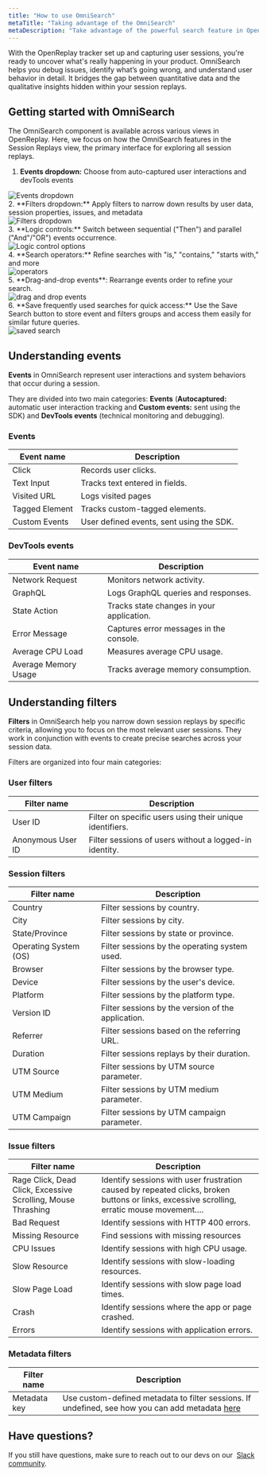 ```yaml
---
title: "How to use OmniSearch"
metaTitle: "Taking advantage of the OmniSearch"
metaDescription: "Take advantage of the powerful search feature in OpenReplay"
---
```


With the OpenReplay tracker set up and capturing user sessions, you're ready to uncover what's really happening in your product. OmniSearch helps you debug issues, identify what’s going wrong, and understand user behavior in detail. It bridges the gap between quantitative data and the qualitative insights hidden within your session replays.


## Getting started with OmniSearch

The OmniSearch component is available across various views in OpenReplay. Here, we focus on how the OmniSearch features in the Session Replays view, the primary interface for exploring all session replays.

1. **Events dropdown:** Choose from auto-captured user interactions and devTools events
<div style={{ display: 'flex', justifyContent: 'center', alignItems: 'center' }}>
  <img src="/tutorials/omnisearch/events.png" alt="Events dropdown" style={{ width: '600px', height: 'auto' }} />
</div>   
2. **Filters dropdown:** Apply filters to narrow down results by user data, session properties, issues, and metadata
<div style={{ display: 'flex', justifyContent: 'center', alignItems: 'center' }}>
  <img src="/tutorials/omnisearch/filters.png" alt="Filters dropdown" style={{ width: '600px', height: 'auto' }} />
</div>   
3. **Logic controls:** Switch between sequential ("Then") and parallel ("And"/"OR") events occurrence.
<div style={{ display: 'flex', justifyContent: 'center', alignItems: 'center' }}>
  <img src="/tutorials/omnisearch/logic_control.png" alt="Logic control options" style={{ width: '600px', height: 'auto' }} />
</div>
4. **Search operators:** Refine searches with "is," "contains," "starts with," and more
<div style={{ display: 'flex', justifyContent: 'center', alignItems: 'center' }}>
  <img src="/tutorials/omnisearch/operators.png" alt="operators" style={{ width: '600px', height: 'auto' }} />
</div>
5. **Drag-and-drop events**: Rearrange events order to refine your search.
<div style={{ display: 'flex', justifyContent: 'center', alignItems: 'center' }}>
  <img src="/tutorials/omnisearch/drag_drop.png" alt="drag and drop events" style={{ width: '600px', height: 'auto' }} />
</div>
6. **Save frequently used searches for quick access:** Use the Save Search button to store event and filters groups and access them easily for similar future queries.
<div style={{ display: 'flex', justifyContent: 'center', alignItems: 'center' }}>
  <img src="/tutorials/omnisearch/saved_search.png" alt="saved search" style={{ width: '600px', height: 'auto' }} />
</div>

## Understanding events

**Events** in OmniSearch represent user interactions and system behaviors that occur during a session. 

They are divided into two main categories: **Events** (**Autocaptured:** automatic user interaction tracking and **Custom events:** sent using the SDK) and **DevTools events** (technical monitoring and debugging). 

###  Events
| **Event name**  | **Description** |
| --- | --- |
| Click | Records user clicks. |
| Text Input | Tracks text entered in fields. |
| Visited URL | Logs visited pages |
| Tagged Element | Tracks custom-tagged elements. |
| Custom Events | User defined events, sent using the SDK. |


### DevTools events

|  **Event name**  | **Description** |
| --- | --- |
| Network Request | Monitors network activity. |
| GraphQL | Logs GraphQL queries and responses. |
| State Action | Tracks state changes in your application. |
| Error Message | Captures error messages in the console. |
| Average CPU Load | Measures average CPU usage. |
| Average Memory Usage | Tracks average memory consumption. |

## Understanding filters

**Filters** in OmniSearch help you narrow down session replays by specific criteria, allowing you to focus on the most relevant user sessions. They work in conjunction with events to create precise searches across your session data. 

Filters are organized into four main categories:

### User filters

|  **Filter name**  | **Description** |
| --- | --- |
| User ID | Filter on specific users using their unique identifiers. |
| Anonymous User ID | Filter sessions of users without a logged-in identity. |

### Session filters

|  **Filter name**  | **Description** |
| --- | --- |
| Country | Filter sessions by country. |
| City | Filter sessions by city. |
| State/Province | Filter sessions by state or province. |
| Operating System (OS) | Filter sessions by the operating system used. |
| Browser | Filter sessions by the browser type. |
| Device | Filter sessions by the user's device. |
| Platform | Filter sessions by the platform type. |
| Version ID | Filter sessions by the version of the application. |
| Referrer | Filter sessions based on the referring URL. |
| Duration | Filter sessions replays by their duration. |
| UTM Source | Filter sessions by UTM source parameter. |
| UTM Medium | Filter sessions by UTM medium parameter. |
| UTM Campaign | Filter sessions by UTM campaign parameter. |

### Issue filters

|  **Filter name**  | **Description** |
| --- | --- |
| Rage Click, Dead Click, Excessive Scrolling, Mouse Thrashing | Identify sessions with user frustration caused by repeated clicks, broken buttons or links, excessive scrolling, erratic mouse movement…. |
| Bad Request | Identify sessions with HTTP 400 errors. |
| Missing Resource | Find sessions with missing resources |
| CPU Issues | Identify sessions with high CPU usage. |
| Slow Resource | Identify sessions with slow-loading resources. |
| Slow Page Load | Identify sessions with slow page load times. |
| Crash | Identify sessions where the app or page crashed. |
| Errors | Identify sessions with application errors. |

### Metadata filters

|  **Filter name**  | **Description** |
| --- | --- |
| Metadata key | Use custom-defined metadata to filter sessions. If undefined, see how you can add metadata [here](/tutorials/metadata) |

## Have questions?

If you still have questions, make sure to reach out to our devs on our  [Slack community](https://slack.openreplay.com/).
